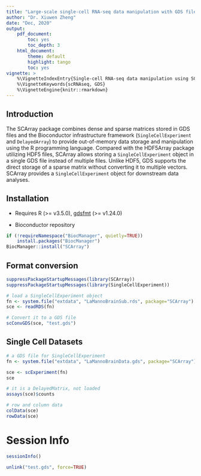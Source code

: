 ```yaml
---
title: "Large-scale single-cell RNA-seq data manipulation with GDS files"
author: "Dr. Xiuwen Zheng"
date: "Dec, 2020"
output:
    pdf_document:
        toc: yes
        toc_depth: 3
    html_document:
        theme: default
        highlight: tango
        toc: yes
vignette: >
    %\VignetteIndexEntry{Single-cell RNA-seq data manipulation using SCArray}
    %\VignetteKeywords{scRNAseq, GDS}
    %\VignetteEngine{knitr::rmarkdown}
---
```



## Introduction

The SCArray package combines dense and sparse matrices stored in GDS files and the Bioconductor infrastructure framework (`SingleCellExperiment` and `DelayedArray`) to provide out-of-memory data storage and manipulation using the R programming language. Compared with the HDF5Array package utilizing HDF5 files, SCArray allows storing a `SingleCellExperiment` object in a single GDS file instead of multiple files. Unlike HDF5, GDS supports the direct storage of a sparse matrix without converting it to multiple vectors. SCArray provides a `SingleCellExperiment` object for downstream data analyses.


## Installation

* Requires R (>= v3.5.0), [gdsfmt](http://www.bioconductor.org/packages/gdsfmt) (>= v1.24.0)

* Bioconductor repository
```R
if (!requireNamespace("BiocManager", quietly=TRUE))
    install.packages("BiocManager")
BiocManager::install("SCArray")
```


## Format conversion

```r
suppressPackageStartupMessages(library(SCArray))
suppressPackageStartupMessages(library(SingleCellExperiment))

# load a SingleCellExperiment object
fn <- system.file("extdata", "LaMannoBrainSub.rds", package="SCArray")
sce <- readRDS(fn)

# Convert it to a GDS file
scConvGDS(sce, "test.gds")
```


## Single Cell Datasets

```r
# a GDS file for SingleCellExperiment
fn <- system.file("extdata", "LaMannoBrainData.gds", package="SCArray")

sce <- scExperiment(fn)
sce

# it is a DelayedMatrix, not loaded
assays(sce)$counts

# row and column data
colData(sce)
rowData(sce)
```


# Session Info

```r
sessionInfo()
```

```r
unlink("test.gds", force=TRUE)
```
